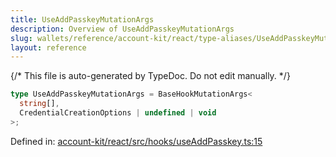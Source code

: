 ```yaml
---
title: UseAddPasskeyMutationArgs
description: Overview of UseAddPasskeyMutationArgs
slug: wallets/reference/account-kit/react/type-aliases/UseAddPasskeyMutationArgs
layout: reference
---
```


{/* This file is auto-generated by TypeDoc. Do not edit manually. */}

```ts
type UseAddPasskeyMutationArgs = BaseHookMutationArgs<
  string[],
  CredentialCreationOptions | undefined | void
>;
```

Defined in: [account-kit/react/src/hooks/useAddPasskey.ts:15](https://github.com/alchemyplatform/aa-sdk/blob/dc58c113ff1eeb06d4b3f76c505cbbaad47db8fc/account-kit/react/src/hooks/useAddPasskey.ts#L15)

